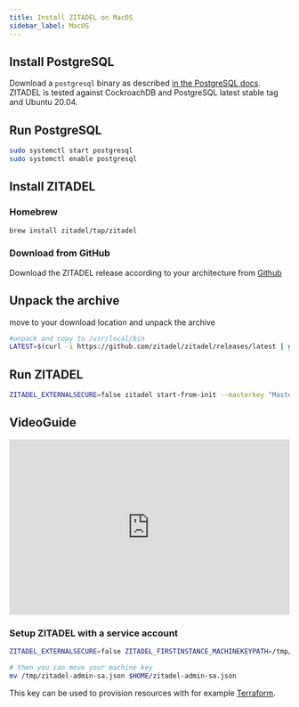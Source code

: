 ```yaml
---
title: Install ZITADEL on MacOS
sidebar_label: MacOS
---
```



## Install PostgreSQL

Download a `postgresql` binary as described [in the PostgreSQL docs](https://www.postgresql.org/download/linux/).
ZITADEL is tested against CockroachDB and PostgreSQL latest stable tag and Ubuntu 20.04.

## Run PostgreSQL

```bash
sudo systemctl start postgresql
sudo systemctl enable postgresql
```

## Install ZITADEL

### Homebrew

```bash
brew install zitadel/tap/zitadel
```

### Download from GitHub

Download the ZITADEL release according to your architecture from [Github](https://github.com/zitadel/zitadel/releases/latest)

## Unpack the archive
move to your download location and unpack the archive

```bash
#unpack and copy to /usr/local/bin
LATEST=$(curl -i https://github.com/zitadel/zitadel/releases/latest | grep location: | cut -d '/' -f 8 | tr -d '\r'); wget -qO-  https://github.com/zitadel/zitadel/releases/download/$LATEST/zitadel_Darwin_$(uname -m).tar.gz  | tar -xJ zitadel && sudo mv zitadel /usr/local/bin
```

## Run ZITADEL

```bash
ZITADEL_EXTERNALSECURE=false zitadel start-from-init --masterkey "MasterkeyNeedsToHave32Characters" --tlsMode disabled
```

<DefaultUser components={props.components} />
<NoteInstanceNotFound/>

## VideoGuide
<iframe width="100%" height="315" src="https://www.youtube.com/embed/Ob-kBzmezeg" title="YouTube video player" frameborder="0" allow="accelerometer; autoplay; clipboard-write; encrypted-media; gyroscope; picture-in-picture" allowfullscreen></iframe>

### Setup ZITADEL with a service account

```bash
ZITADEL_EXTERNALSECURE=false ZITADEL_FIRSTINSTANCE_MACHINEKEYPATH=/tmp/zitadel-admin-sa.json ZITADEL_FIRSTINSTANCE_ORG_MACHINE_MACHINE_USERNAME=zitadel-admin-sa ZITADEL_FIRSTINSTANCE_ORG_MACHINE_MACHINE_NAME=Admin ZITADEL_FIRSTINSTANCE_ORG_MACHINE_MACHINEKEY_TYPE=1 zitadel start-from-init --masterkey "MasterkeyNeedsToHave32Characters" --tlsMode disabled

# then you can move your machine key
mv /tmp/zitadel-admin-sa.json $HOME/zitadel-admin-sa.json
```

This key can be used to provision resources with for example [Terraform](/docs/guides/manage/terraform/basics.md).

<Next components={props.components} />
<Disclaimer components={props.components} />
